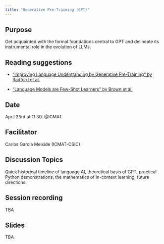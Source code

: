```yaml
---
title: "Generative Pre-Training (GPT)"
---
```


## Purpose

Get acquainted with the formal foundations central to GPT and delineate its instrumental role in the evolution of LLMs.

## Reading suggestions

* ["Improving Language Understanding by Generative Pre-Training" by Radford et al.](https://cdn.openai.com/research-covers/language-unsupervised/language_understanding_paper.pdf)

* ["Language Models are Few-Shot Learners" by Brown et al.](https://arxiv.org/abs/2005.14165)

## Date

April 23rd at 11.30. @ICMAT

## Facilitator

Carlos García Meixide (ICMAT-CSIC)

## Discussion Topics

 Quick historical timeline of language AI, theoretical basis of GPT, practical Python demonstrations, the mathematics of in-context learning, future directions. 

## Session recording

TBA

## Slides

TBA

